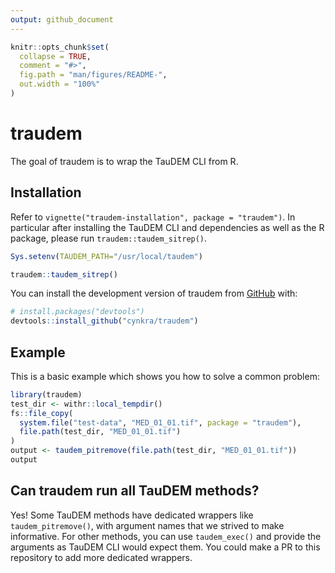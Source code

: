 ```yaml
---
output: github_document
---
```


<!-- README.md is generated from README.Rmd. Please edit that file -->

```r
knitr::opts_chunk$set(
  collapse = TRUE,
  comment = "#>",
  fig.path = "man/figures/README-",
  out.width = "100%"
)
```

# traudem

<!-- badges: start -->
<!-- badges: end -->

The goal of traudem is to wrap the TauDEM CLI from R.

## Installation

Refer to `vignette("traudem-installation", package = "traudem")`.
In particular after installing the TauDEM CLI and dependencies as well as the R package, please run `traudem::taudem_sitrep()`.

```r
Sys.setenv(TAUDEM_PATH="/usr/local/taudem")
```

```r
traudem::taudem_sitrep()
```

You can install the development version of traudem from [GitHub](https://github.com/) with:

``` r
# install.packages("devtools")
devtools::install_github("cynkra/traudem")
```

## Example

This is a basic example which shows you how to solve a common problem:

```r
library(traudem)
test_dir <- withr::local_tempdir()
fs::file_copy(
  system.file("test-data", "MED_01_01.tif", package = "traudem"),
  file.path(test_dir, "MED_01_01.tif")
)
output <- taudem_pitremove(file.path(test_dir, "MED_01_01.tif"))
output
```

## Can traudem run all TauDEM methods?

Yes!
Some TauDEM methods have dedicated wrappers like `taudem_pitremove()`, with argument names that we strived to make informative.
For other methods, you can use `taudem_exec()` and provide the arguments as TauDEM CLI would expect them.
You could make a PR to this repository to add more dedicated wrappers.
